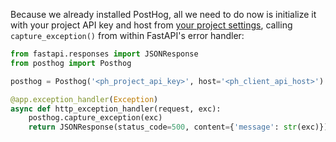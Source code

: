 
Because we already installed PostHog, all we need to do now is initialize it with your project API key and host from [your project settings](https://us.posthog.com/settings/project), calling `capture_exception()` from within FastAPI's error handler: 

```python
from fastapi.responses import JSONResponse
from posthog import Posthog

posthog = Posthog('<ph_project_api_key>', host='<ph_client_api_host>')

@app.exception_handler(Exception)
async def http_exception_handler(request, exc):
    posthog.capture_exception(exc)
    return JSONResponse(status_code=500, content={'message': str(exc)})
```